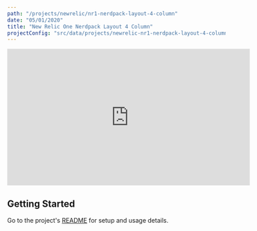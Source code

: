 ```yaml
---
path: "/projects/newrelic/nr1-nerdpack-layout-4-column"
date: "05/01/2020"
title: "New Relic One Nerdpack Layout 4 Column"
projectConfig: "src/data/projects/newrelic-nr1-nerdpack-layout-4-column.json"
---
```


<div className="responsive-video">
  <iframe width="560" height="315" src="https://www.youtube.com/embed/p5qTjujy0PU" frameborder="0" allow="accelerometer; autoplay; encrypted-media; gyroscope; picture-in-picture" allowfullscreen></iframe>
</div>

## Getting Started

Go to the project's [README](https://github.com/newrelic/nr1-nerdpack-layout-4-column) for setup and usage details.

<!--


<div className="responsive-video">
  <iframe width="560" height="315" src="https://www.youtube.com/embed/7wnav6Fu9T0" frameborder="0" allow="accelerometer; autoplay; encrypted-media; gyroscope; picture-in-picture" allowfullscreen></iframe>
</div>

<Link to="/cta">Install</Link>

## [Optional] Features

### [Optional] Feature 1

### [Optional] Feature 2

## [Required] Getting Started

### [Optional] Code example highlighting an extension or customization point

This is how you extend New Relic One Nerdpack Layout 4 Column in following way.

```js
import React, { useState } from 'react';
import PropTypes from 'prop-types';

// I'm a comment;
const aMadeUpFunction = () => {
if (myArray.length !== 100) {
  myArray.map((item, i) => item * i);
} else {
  return null
}
};
```
### [Optional] More details about the project

## [Optional] What people are saying

Praesent commodo cursus magna, vel scelerisque nisl consectetur et.
Maecenas faucibus mollis interdum. Lorem ipsum dolor sit amet,
consectetur adipiscing elit.

> [name="Leslie Webb"] Vitae enim egestas egestas at gravida arcu, amet in. Facilisis at
massa amet, aliquet dui semper. Sit placerat sed et ornare faucibus
egestas sit nisl, diam.

> [name="Bildad the Shuhite"] Aenean eu leo quam. Pellentesque ornare sem lacinia quam venenatis
vestibulum. Maecenas faucibus mollis interdum. Maecenas sed diam
eget risus varius blandit sit amet non magna.
-->